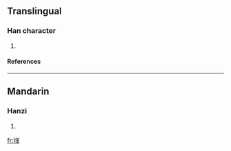==Translingual==
===Han character===
{{Han char|rn=86|rad=火|as=09|sn=13|four=9485<sub>6</sub>|canj=火廿中十 (FTLJ)}}
# {{defn|Han|sort=火09}}
====References====
{{Han ref|kx=0675.220|dkj=19169|hdz=32215.020|uh=7142|ud=28994|bh=DE77|bd=56951}}
----
==Mandarin==
===Hanzi===
{{cmn-hanzi|pin=[[hè]] (he4), [[xià]] (xia4)|wg=ho<sup>4</sup>, hsia<sup>4</sup>}}
# {{defn|Mandarin}}

[[fr:煂]]
